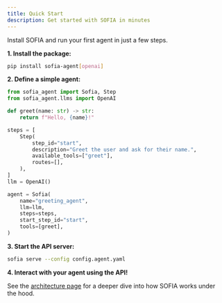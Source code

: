 ```yaml
---
title: Quick Start
description: Get started with SOFIA in minutes
---
```


Install SOFIA and run your first agent in just a few steps.

**1. Install the package:**

```bash
pip install sofia-agent[openai]
```

**2. Define a simple agent:**

```python
from sofia_agent import Sofia, Step
from sofia_agent.llms import OpenAI

def greet(name: str) -> str:
    return f"Hello, {name}!"

steps = [
    Step(
        step_id="start",
        description="Greet the user and ask for their name.",
        available_tools=["greet"],
        routes=[],
    ),
]
llm = OpenAI()

agent = Sofia(
    name="greeting_agent",
    llm=llm,
    steps=steps,
    start_step_id="start",
    tools=[greet],
)
```

**3. Start the API server:**

```bash
sofia serve --config config.agent.yaml
```

**4. Interact with your agent using the API!**

See the [architecture page](./architecture) for a deeper dive into how SOFIA works under the hood.

